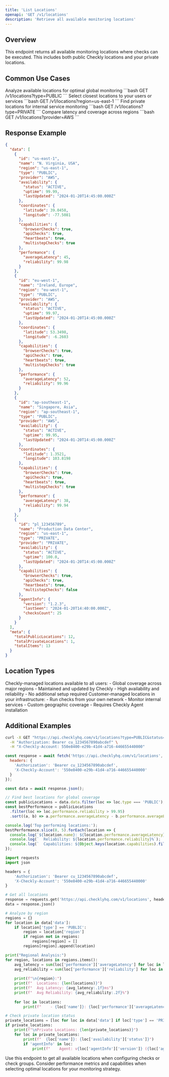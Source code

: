 ```yaml
---
title: 'List Locations'
openapi: 'GET /v1/locations'
description: 'Retrieve all available monitoring locations'
---
```


## Overview

This endpoint returns all available monitoring locations where checks can be executed. This includes both public Checkly locations and your private locations.

## Common Use Cases

<CardGroup cols={2}>

<Card title="Global Coverage Analysis" icon="globe">
Analyze available locations for optimal global monitoring
```bash
GET /v1/locations?type=PUBLIC
```
</Card>

<Card title="Performance Optimization" icon="bolt">
Select closest locations to your users or services
```bash
GET /v1/locations?region=us-east-1
```
</Card>

<Card title="Private Network Monitoring" icon="shield">
Find private locations for internal service monitoring
```bash
GET /v1/locations?type=PRIVATE
```
</Card>

<Card title="Location Selection Strategy" icon="map">
Compare latency and coverage across regions
```bash
GET /v1/locations?provider=AWS
```
</Card>

</CardGroup>

## Response Example

```json
{
  "data": [
    {
      "id": "us-east-1",
      "name": "N. Virginia, USA",
      "region": "us-east-1",
      "type": "PUBLIC",
      "provider": "AWS",
      "availability": {
        "status": "ACTIVE",
        "uptime": 99.99,
        "lastUpdated": "2024-01-20T14:45:00.000Z"
      },
      "coordinates": {
        "latitude": 39.0458,
        "longitude": -77.5081
      },
      "capabilities": {
        "browserChecks": true,
        "apiChecks": true,
        "heartbeats": true,
        "multistepChecks": true
      },
      "performance": {
        "averageLatency": 45,
        "reliability": 99.98
      }
    },
    {
      "id": "eu-west-1",
      "name": "Ireland, Europe",
      "region": "eu-west-1",
      "type": "PUBLIC",
      "provider": "AWS",
      "availability": {
        "status": "ACTIVE",
        "uptime": 99.97,
        "lastUpdated": "2024-01-20T14:45:00.000Z"
      },
      "coordinates": {
        "latitude": 53.3498,
        "longitude": -6.2603
      },
      "capabilities": {
        "browserChecks": true,
        "apiChecks": true,
        "heartbeats": true,
        "multistepChecks": true
      },
      "performance": {
        "averageLatency": 52,
        "reliability": 99.96
      }
    },
    {
      "id": "ap-southeast-1",
      "name": "Singapore, Asia",
      "region": "ap-southeast-1",
      "type": "PUBLIC",
      "provider": "AWS",
      "availability": {
        "status": "ACTIVE",
        "uptime": 99.95,
        "lastUpdated": "2024-01-20T14:45:00.000Z"
      },
      "coordinates": {
        "latitude": 1.3521,
        "longitude": 103.8198
      },
      "capabilities": {
        "browserChecks": true,
        "apiChecks": true,
        "heartbeats": true,
        "multistepChecks": true
      },
      "performance": {
        "averageLatency": 38,
        "reliability": 99.94
      }
    },
    {
      "id": "pl_123456789",
      "name": "Production Data Center",
      "region": "us-east-1",
      "type": "PRIVATE",
      "provider": "PRIVATE",
      "availability": {
        "status": "ACTIVE",
        "uptime": 100.0,
        "lastUpdated": "2024-01-20T14:45:00.000Z"
      },
      "capabilities": {
        "browserChecks": true,
        "apiChecks": true,
        "heartbeats": true,
        "multistepChecks": false
      },
      "agentInfo": {
        "version": "1.2.3",
        "lastSeen": "2024-01-20T14:40:00.000Z",
        "checksCount": 25
      }
    }
  ],
  "meta": {
    "totalPublicLocations": 12,
    "totalPrivateLocations": 1,
    "totalItems": 13
  }
}
```

## Location Types

<AccordionGroup>

<Accordion title="Public Locations">
Checkly-managed locations available to all users:
- Global coverage across major regions
- Maintained and updated by Checkly
- High availability and reliability
- No additional setup required
</Accordion>

<Accordion title="Private Locations">
Customer-managed locations in your infrastructure:
- Run checks from your own network
- Monitor internal services
- Custom geographic coverage
- Requires Checkly Agent installation
</Accordion>

</AccordionGroup>

## Additional Examples

<CodeGroup>

```bash Get Active Public Locations
curl -X GET "https://api.checklyhq.com/v1/locations?type=PUBLIC&status=ACTIVE" \
  -H "Authorization: Bearer cu_1234567890abcdef" \
  -H "X-Checkly-Account: 550e8400-e29b-41d4-a716-446655440000"
```

```javascript Location Selection Strategy
const response = await fetch('https://api.checklyhq.com/v1/locations', {
  headers: {
    'Authorization': 'Bearer cu_1234567890abcdef',
    'X-Checkly-Account': '550e8400-e29b-41d4-a716-446655440000'
  }
});

const data = await response.json();

// Find best locations for global coverage
const publicLocations = data.data.filter(loc => loc.type === 'PUBLIC');
const bestPerformance = publicLocations
  .filter(loc => loc.performance.reliability > 99.95)
  .sort((a, b) => a.performance.averageLatency - b.performance.averageLatency);

console.log('Top performing locations:');
bestPerformance.slice(0, 5).forEach(location => {
  console.log(`${location.name}: ${location.performance.averageLatency}ms avg latency`);
  console.log(`  Reliability: ${location.performance.reliability}%`);
  console.log(`  Capabilities: ${Object.keys(location.capabilities).filter(key => location.capabilities[key]).join(', ')}`);
});
```

```python Regional Performance Analysis
import requests
import json

headers = {
    'Authorization': 'Bearer cu_1234567890abcdef',
    'X-Checkly-Account': '550e8400-e29b-41d4-a716-446655440000'
}

# Get all locations
response = requests.get('https://api.checklyhq.com/v1/locations', headers=headers)
data = response.json()

# Analyze by region
regions = {}
for location in data['data']:
    if location['type'] == 'PUBLIC':
        region = location['region']
        if region not in regions:
            regions[region] = []
        regions[region].append(location)

print("Regional Analysis:")
for region, locations in regions.items():
    avg_latency = sum(loc['performance']['averageLatency'] for loc in locations) / len(locations)
    avg_reliability = sum(loc['performance']['reliability'] for loc in locations) / len(locations)
    
    print(f"\n{region}:")
    print(f"  Locations: {len(locations)}")
    print(f"  Avg Latency: {avg_latency:.1f}ms")
    print(f"  Avg Reliability: {avg_reliability:.2f}%")
    
    for loc in locations:
        print(f"    - {loc['name']}: {loc['performance']['averageLatency']}ms")

# Check private location status
private_locations = [loc for loc in data['data'] if loc['type'] == 'PRIVATE']
if private_locations:
    print(f"\nPrivate Locations: {len(private_locations)}")
    for loc in private_locations:
        print(f"  {loc['name']}: {loc['availability']['status']}")
        if 'agentInfo' in loc:
            print(f"    Agent: v{loc['agentInfo']['version']} ({loc['agentInfo']['checksCount']} checks)")
```

</CodeGroup>

<Note>
Use this endpoint to get all available locations when configuring checks or check groups. Consider performance metrics and capabilities when selecting optimal locations for your monitoring strategy.
</Note>